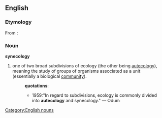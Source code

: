 ==English==
=== Etymology ===
From {{L.}}: 
{{etystub}}
=== Noun ===
'''synecology''' 
[[Category:English nouns]]
# one of two broad subdivisions of ecology (the other being [[autecology]]), meaning the study of groups of organisms associated as a unit (essentially a biological [[community]]).
#:'''quotations''':
#:*1959:"In regard to subdivisions, ecology is commonly divided into '''autecology''' and synecology." &mdash; Odum